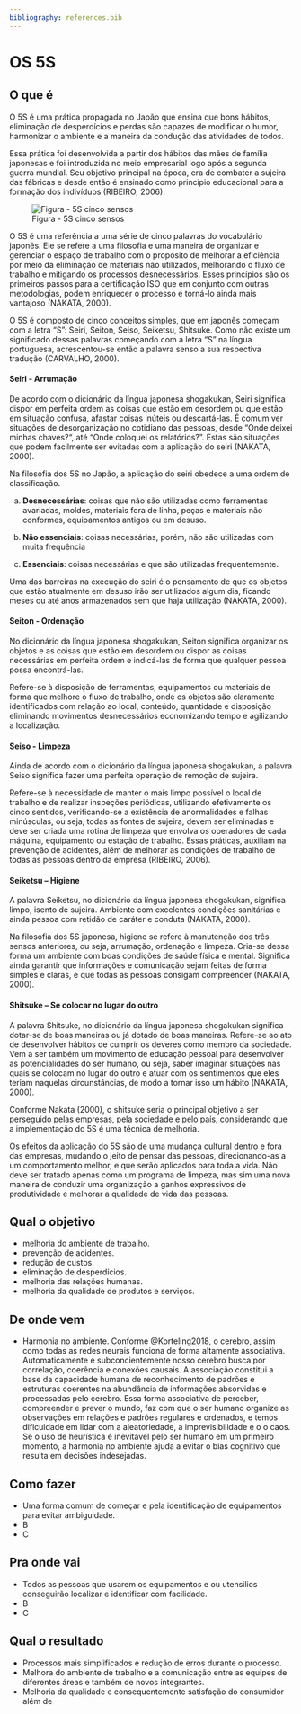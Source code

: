 ```yaml
---
bibliography: references.bib
---
```


# OS 5S

## O que é {.unnumbered}

O 5S é uma prática propagada no Japão que ensina que bons hábitos, eliminação de desperdícios e perdas são capazes de modificar o humor, harmonizar o ambiente e a maneira da condução das atividades de todos.

Essa prática foi desenvolvida a partir dos hábitos das mães de família japonesas e foi introduzida no meio empresarial logo após a segunda guerra mundial. Seu objetivo principal na época, era de combater a sujeira das fábricas e desde então é ensinado como princípio educacional para a formação dos indivíduos (RIBEIRO, 2006).

![Figura - 5S cinco sensos](images/five_s.jpg)

O 5S é uma referência a uma série de cinco palavras do vocabulário japonês. Ele se refere a uma filosofia e uma maneira de organizar e gerenciar o espaço de trabalho com o propósito de melhorar a eficiência por meio da eliminação de materiais não utilizados, melhorando o fluxo de trabalho e mitigando os processos desnecessários. Esses princípios são os primeiros passos para a certificação ISO que em conjunto com outras metodologias, podem enriquecer o processo e torná-lo ainda mais vantajoso (NAKATA, 2000).

O 5S é composto de cinco conceitos simples, que em japonês começam com a letra “S”: Seiri, Seiton, Seiso, Seiketsu, Shitsuke. Como não existe um significado dessas palavras começando com a letra “S” na língua portuguesa, acrescentou-se então a palavra senso a sua respectiva tradução (CARVALHO, 2000).

#### Seiri - Arrumação {.unnumbered}

De acordo com o dicionário da língua japonesa shogakukan, Seiri significa dispor em perfeita ordem as coisas que estão em desordem ou que estão em situação confusa, afastar coisas inúteis ou descartá-las. É comum ver situações de desorganização no cotidiano das pessoas, desde “Onde deixei minhas chaves?“, até “Onde coloquei os relatórios?”. Estas são situações que podem facilmente ser evitadas com a aplicação do seiri (NAKATA, 2000).

Na filosofia dos 5S no Japão, a aplicação do seiri obedece a uma ordem de classificação.

a)  **Desnecessárias**: coisas que não são utilizadas como ferramentas avariadas, moldes, materiais fora de linha, peças e materiais não conformes, equipamentos antigos ou em desuso.

b)  **Não essenciais**: coisas necessárias, porém, não são utilizadas com muita frequência

c)  **Essenciais**: coisas necessárias e que são utilizadas frequentemente.

Uma das barreiras na execução do seiri é o pensamento de que os objetos que estão atualmente em desuso irão ser utilizados algum dia, ficando meses ou até anos armazenados sem que haja utilização (NAKATA, 2000).

#### Seiton - Ordenação {.unnumbered}

No dicionário da língua japonesa shogakukan, Seiton significa organizar os objetos e as coisas que estão em desordem ou dispor as coisas necessárias em perfeita ordem e indicá-las de forma que qualquer pessoa possa encontrá-las.

Refere-se à disposição de ferramentas, equipamentos ou materiais de forma que melhore o fluxo de trabalho, onde os objetos são claramente identificados com relação ao local, conteúdo, quantidade e disposição eliminando movimentos desnecessários economizando tempo e agilizando a localização.

#### Seiso - Limpeza {.unnumbered}

Ainda de acordo com o dicionário da língua japonesa shogakukan, a palavra Seiso significa fazer uma perfeita operação de remoção de sujeira.

Refere-se à necessidade de manter o mais limpo possível o local de trabalho e de realizar inspeções periódicas, utilizando efetivamente os cinco sentidos, verificando-se a existência de anormalidades e falhas minúsculas, ou seja, todas as fontes de sujeira, devem ser eliminadas e deve ser criada uma rotina de limpeza que envolva os operadores de cada máquina, equipamento ou estação de trabalho. Essas práticas, auxiliam na prevenção de acidentes, além de melhorar as condições de trabalho de todas as pessoas dentro da empresa (RIBEIRO, 2006).

#### Seiketsu – Higiene {.unnumbered}

A palavra Seiketsu, no dicionário da língua japonesa shogakukan, significa limpo, isento de sujeira. Ambiente com excelentes condições sanitárias e ainda pessoa com retidão de caráter e conduta (NAKATA, 2000).

Na filosofia dos 5S japonesa, higiene se refere à manutenção dos três sensos anteriores, ou seja, arrumação, ordenação e limpeza. Cria-se dessa forma um ambiente com boas condições de saúde física e mental. Significa ainda garantir que informações e comunicação sejam feitas de forma simples e claras, e que todas as pessoas consigam compreender (NAKATA, 2000).

#### Shitsuke – Se colocar no lugar do outro {.unnumbered}

A palavra Shitsuke, no dicionário da língua japonesa shogakukan significa dotar-se de boas maneiras ou já dotado de boas maneiras. Refere-se ao ato de desenvolver hábitos de cumprir os deveres como membro da sociedade. Vem a ser também um movimento de educação pessoal para desenvolver as potencialidades do ser humano, ou seja, saber imaginar situações nas quais se colocam no lugar do outro e atuar com os sentimentos que eles teriam naquelas circunstâncias, de modo a tornar isso um hábito (NAKATA, 2000).

Conforme Nakata (2000), o shitsuke seria o principal objetivo a ser perseguido pelas empresas, pela sociedade e pelo país, considerando que a implementação do 5S é uma técnica de melhoria.

Os efeitos da aplicação do 5S são de uma mudança cultural dentro e fora das empresas, mudando o jeito de pensar das pessoas, direcionando-as a um comportamento melhor, e que serão aplicados para toda a vida. Não deve ser tratado apenas como um programa de limpeza, mas sim uma nova maneira de conduzir uma organização a ganhos expressivos de produtividade e melhorar a qualidade de vida das pessoas.

## Qual o objetivo {.unnumbered}

-   melhoria do ambiente de trabalho.
-   prevenção de acidentes.
-   redução de custos.
-   eliminação de desperdícios.
-   melhoria das relações humanas.
-   melhoria da qualidade de produtos e serviços.

## De onde vem {.unnumbered}

-   Harmonia no ambiente. Conforme @Korteling2018, o cerebro, assim como todas as redes neurais funciona de forma altamente associativa. Automaticamente e subconcientemente nosso cerebro busca por correlação, coerência e conexões causais. A associação constitui a base da capacidade humana de reconhecimento de padrões e estruturas coerentes na abundância de informações absorvidas e processadas pelo cerebro. Essa forma associativa de perceber, compreender e prever o mundo, faz com que o ser humano organize as observações em relações e padrões regulares e ordenados, e temos dificuldade em lidar com a aleatoriedade, a imprevisibilidade e o o caos. Se o uso de heurística é inevitável pelo ser humano em um primeiro momento, a harmonia no ambiente ajuda a evitar o bias cognitivo que resulta em decisões indesejadas.

## Como fazer {.unnumbered}

-   Uma forma comum de começar e pela identificação de equipamentos para evitar ambiguidade.
-   B
-   C

## Pra onde vai {.unnumbered}

-   Todos as pessoas que usarem os equipamentos e ou utensilios conseguirão localizar e identificar com facilidade.
-   B
-   C

## Qual o resultado {.unnumbered}

-   Processos mais simplificados e redução de erros durante o processo.
-   Melhora do ambiente de trabalho e a comunicação entre as equipes de diferentes áreas e também de novos integrantes.
-   Melhoria da qualidade e consequentemente satisfação do consumidor além de
